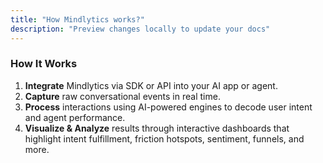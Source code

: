 ```yaml
---
title: "How Mindlytics works?"
description: "Preview changes locally to update your docs"
---
```


### How It Works

1. **Integrate** Mindlytics via SDK or API into your AI app or agent.
2. **Capture** raw conversational events in real time.
3. **Process** interactions using AI-powered engines to decode user intent and agent performance.
4. **Visualize & Analyze** results through interactive dashboards that highlight intent fulfillment, friction hotspots, sentiment, funnels, and more.